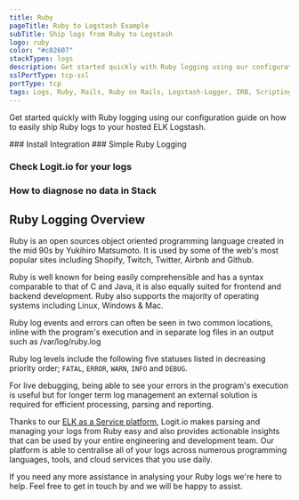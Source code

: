 ```yaml
---
title: Ruby
pageTitle: Ruby to Logstash Example
subTitle: Ship logs from Ruby to Logstash
logo: ruby
color: "#c02607"
stackTypes: logs
description: Get started quickly with Ruby logging using our configuration guide on how to send Ruby logs to your Hosted ELK Logstash.
sslPortType: tcp-ssl
portType: tcp
tags: Logs, Ruby, Rails, Ruby on Rails, Logstash-Logger, IRB, Scripting, Web Development
---
```


Get started quickly with Ruby logging using our configuration 
guide on how to easily ship Ruby logs to your hosted ELK Logstash.

<Steps>
  ### Install Integration
  <InstallIntegration/>
  ### Simple Ruby Logging

  <SendLogsViaRuby />

  ### Check Logit.io for your logs

  <LaunchStack utmMedium="logs" utmCampaign="ruby" source="ruby" />

  ### How to diagnose no data in Stack

  <DiagnoseNoData />

</Steps>

## Ruby Logging Overview

Ruby is an open sources object oriented programming language created in 
the mid 90s by Yukihiro Matsumoto. It is used by some of the web's most 
popular sites including Shopify, Twitch, Twitter, Airbnb and Github.

Ruby is well known for being easily comprehensible and has a syntax 
comparable to that of C and Java, it is also equally suited for frontend 
and backend development. Ruby also supports the majority of 
operating systems including Linux, Windows & Mac.

Ruby log events and errors can often be seen in two common locations, 
inline with the program's execution and in separate log files in an output such as /var/log/ruby.log

Ruby log levels include the following five statuses listed in 
decreasing priority order; `FATAL`, `ERROR`, `WARN`, `INFO` and `DEBUG`.

For live debugging, being able to see your errors in the program's 
execution is useful but for longer term log management an external 
solution is required for efficient processing, parsing and reporting.

Thanks to our [ELK as a Service platform](https://logit.io/platform/features/hosted-elk/elk-as-a-service), 
Logit.io makes parsing and managing your logs from Ruby easy and also 
provides actionable insights that can be used by your entire engineering 
and development team. Our platform is able to centralise all of your logs 
across numerous programming languages, tools, and cloud services that you use daily.

If you need any more assistance in analysing your Ruby logs we're here 
to help. Feel free to get in touch by 
<IntercomButton text="reaching out to our support team via Intercom" /> and we will be happy to assist.